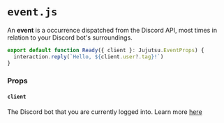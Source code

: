 
# `event.js`

An **event** is a occurrence dispatched from the Discord API, most times in relation to your Discord bot's surroundings.

```typescript app/hello/command.ts
export default function Ready({ client }: Jujutsu.EventProps) {
  interaction.reply(`Hello, ${client.user?.tag}!`)
}
```

### Props

#### `client`

The Discord bot that you are currently logged into. Learn more [here](https://discord.js.org/docs/discord.js/main/class/Client)
